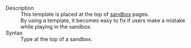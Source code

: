 ;Description
:This template is placed at the top of [[Help:Sandbox|sandbox]] pages.
:By using a template, it becomes easy to fix if users make a mistake while playing in the sandbox.
;Syntax
:Type <code>{{t|sandbox}}</code> at the top of a sandbox.

<includeonly>[[Category:General wiki templates|{{PAGENAME}}]]</includeonly><noinclude>[[Category:Template documentation|{{PAGENAME}}]]</noinclude>